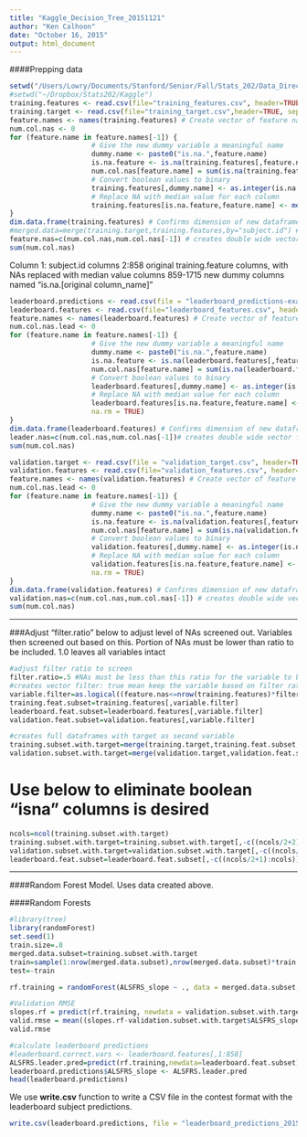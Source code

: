 ```yaml
---
title: "Kaggle_Decision_Tree_20151121"
author: "Ken Calhoon"
date: "October 16, 2015"
output: html_document
---
```


####Prepping data
```r
setwd("/Users/Lowry/Documents/Stanford/Senior/Fall/Stats_202/Data_Directory")
#setwd("~/Dropbox/Stats202/Kaggle")
training.features <- read.csv(file="training_features.csv", header=TRUE, sep=",")
training.target <- read.csv(file="training_target.csv",header=TRUE, sep=",")
feature.names <- names(training.features) # Create vector of feature names
num.col.nas <- 0
for (feature.name in feature.names[-1]) {
                    # Give the new dummy variable a meaningful name
                    dummy.name <- paste0("is.na.",feature.name)
                    is.na.feature <- is.na(training.features[,feature.name])
                    num.col.nas[feature.name] = sum(is.na(training.features[,feature.name]))
                    # Convert boolean values to binary
                    training.features[,dummy.name] <- as.integer(is.na.feature)
                    # Replace NA with median value for each column
                    training.features[is.na.feature,feature.name] <- median(training.features[,feature.name], na.rm = TRUE)
}
dim.data.frame(training.features) # Confirms dimension of new dataframe
#merged.data=merge(training.target,training.features,by="subject.id") # creates one DF with ALSFRS_slope (response variable) as column 2
feature.nas=c(num.col.nas,num.col.nas[-1]) # creates double wide vector for original and boolean variables
sum(num.col.nas)
```

Column 1: subject.id columns 2:858 original training.feature columns, with NAs replaced with median value columns 859-1715 new dummy columns named "is.na.[original column_name]"
```r
leaderboard.predictions <- read.csv(file = "leaderboard_predictions-example.csv", header=TRUE, sep=",")
leaderboard.features <- read.csv(file="leaderboard_features.csv", header=TRUE, sep=",")
feature.names <- names(leaderboard.features) # Create vector of feature names
num.col.nas.lead <- 0
for (feature.name in feature.names[-1]) {
                    # Give the new dummy variable a meaningful name
                    dummy.name <- paste0("is.na.",feature.name)
                    is.na.feature <- is.na(leaderboard.features[,feature.name])
                    num.col.nas[feature.name] = sum(is.na(leaderboard.features[,feature.name]))
                    # Convert boolean values to binary
                    leaderboard.features[,dummy.name] <- as.integer(is.na.feature)
                    # Replace NA with median value for each column
                    leaderboard.features[is.na.feature,feature.name] <- median(leaderboard.features[,feature.name],
                    na.rm = TRUE)
}
dim.data.frame(leaderboard.features) # Confirms dimension of new dataframe
leader.nas=c(num.col.nas,num.col.nas[-1])# creates double wide vector for original and boolean variables
sum(num.col.nas)
```

```r
validation.target <- read.csv(file = "validation_target.csv", header=TRUE, sep=",")
validation.features <- read.csv(file="validation_features.csv", header=TRUE, sep=",")
feature.names <- names(validation.features) # Create vector of feature names
num.col.nas.lead <- 0
for (feature.name in feature.names[-1]) {
                    # Give the new dummy variable a meaningful name
                    dummy.name <- paste0("is.na.",feature.name)
                    is.na.feature <- is.na(validation.features[,feature.name])
                    num.col.nas[feature.name] = sum(is.na(validation.features[,feature.name]))
                    # Convert boolean values to binary
                    validation.features[,dummy.name] <- as.integer(is.na.feature)
                    # Replace NA with median value for each column
                    validation.features[is.na.feature,feature.name] <- median(validation.features[,feature.name],
                    na.rm = TRUE)
}
dim.data.frame(validation.features) # Confirms dimension of new dataframe
validation.nas=c(num.col.nas,num.col.nas[-1]) # creates double wide vector for original and boolean variables
sum(num.col.nas)
```

______________________________________________________________

###Adjust "filter.ratio" below to adjust level of NAs screened out. Variables then screened out based on this. Portion of NAs must be lower than ratio to be included. 1.0 leaves all variables intact

```r
#adjust filter ratio to screen 
filter.ratio=.5 #NAs must be less than this ratio for the variable to be kept
#creates vector filter: true mean keep the variable based on filter ratio above
variable.filter=as.logical((feature.nas<=nrow(training.features)*filter.ratio) & (leader.nas<=nrow(leaderboard.features)*filter.ratio) & (validation.nas<=nrow(validation.features)*filter.ratio))
training.feat.subset=training.features[,variable.filter]
leaderboard.feat.subset=leaderboard.features[,variable.filter]
validation.feat.subset=validation.features[,variable.filter]

#creates full dataframes with target as second variable
training.subset.with.target=merge(training.target,training.feat.subset,by="subject.id")
validation.subset.with.target=merge(validation.target,validation.feat.subset,by="subject.id")

```


# Use below to eliminate boolean "isna" columns is desired

```r
ncols=ncol(training.subset.with.target)
training.subset.with.target=training.subset.with.target[,-c((ncols/2+2):ncols)]
validation.subset.with.target=validation.subset.with.target[,-c((ncols/2+2):ncols)]
leaderboard.feat.subset=leaderboard.feat.subset[,-c((ncols/2+1):ncols)]
```

______________________________________________________________

####Random Forest Model. Uses data created above. 

####Random Forests
```r
#library(tree)
library(randomForest)
set.seed(1)
train.size=.8
merged.data.subset=training.subset.with.target
train=sample(1:nrow(merged.data.subset),nrow(merged.data.subset)*train.size)
test=-train

rf.training = randomForest(ALSFRS_slope ~ ., data = merged.data.subset, importance = TRUE)

#Validation RMSE
slopes.rf = predict(rf.training, newdata = validation.subset.with.target[,-2])
valid.rmse = mean((slopes.rf-validation.subset.with.target$ALSFRS_slope)^2)^.5
valid.rmse 

#calculate leaderboard predictions
#leaderboard.correct.vars <- leaderboard.features[,1:858]
ALSFRS.leader.pred=predict(rf.training,newdata=leaderboard.feat.subset)
leaderboard.predictions$ALSFRS_slope <- ALSFRS.leader.pred
head(leaderboard.predictions)
```

We use **write.csv** function to write a CSV file in the contest format with the leaderboard subject predictions. 

```r
write.csv(leaderboard.predictions, file = "leaderboard_predictions_20151121_RF_.5.csv",row.names=FALSE) # NEED TO MODIFY
```


